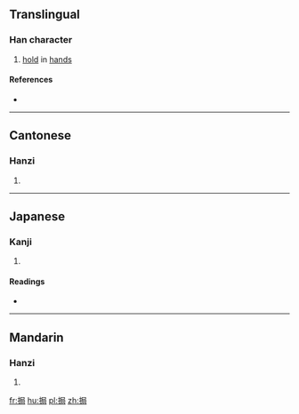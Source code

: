 ==Translingual==

===Han character===
{{Han char|rn=64|rad=手|as=07|sn=10|four=5702<sub>7</sub>|canj=手尸尸口 (QSSR)|ids=⿰[[扌]][[局]]}}

# [[hold]] in [[hand]]s

====References====
* {{Han ref|kx=0431.370|dkj=12102|dj=0781.080|hdz=31888.020|uh=6336|ud=25398|bh=D1B7|bd=53687}}

----

==Cantonese==

===Hanzi===
{{yue-hanzi|jyut=[[guk6]]|y=guk6}}

# {{defn|lang=yue|sort=手07}}

----

==Japanese==

===Kanji===
{{ja-kanji|grade=|rs=手07}}

# {{defn|lang=ja|sort=手07}}

====Readings====
* {{ja-readings|on=[[きょく]] (kyoku), [[こく]] (koku)|kun=[[ささえ]] (sasae), [[もつ]] (motsu)}}

----

==Mandarin==

===Hanzi===
{{cmn-hanzi|pin=[[jū]] ([[ju1]])|wg=chü<sup>1</sup>}}

# {{defn|lang=cmn|sort=手07}}

[[fr:挶]]
[[hu:挶]]
[[pl:挶]]
[[zh:挶]]